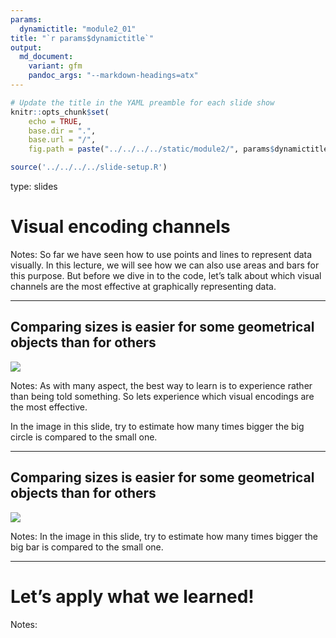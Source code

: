 ```yaml
---
params:
  dynamictitle: "module2_01"
title: "`r params$dynamictitle`"
output:
  md_document:
    variant: gfm
    pandoc_args: "--markdown-headings=atx"
---
```


```r
# Update the title in the YAML preamble for each slide show
knitr::opts_chunk$set(
    echo = TRUE,
    base.dir = ".",
    base.url = "/",
    fig.path = paste("../../../../static/module2/", params$dynamictitle,"/", sep = ""))

source('../../../../slide-setup.R')
```

type: slides

# Visual encoding channels

Notes:
So far we have seen how to use points and lines to represent data visually.
In this lecture,
we will see how we can also use areas and bars for this purpose.
But before we dive in to the code,
let's talk about which visual channels are the most effective
at graphically representing data.

---

## Comparing sizes is easier for some geometrical objects than for others

![](/module2/circle-comparison.png)

Notes:
As with many aspect,
the best way to learn is to experience
rather than being told something.
So lets experience which visual encodings are the most effective.

In the image in this slide,
try to estimate how many times bigger the big circle is compared to the small one.

---

## Comparing sizes is easier for some geometrical objects than for others

![](/module2/bar-comparison.png)

Notes:
In the image in this slide,
try to estimate how many times bigger the big bar is compared to the small one.

---

# Let's apply what we learned!

Notes: <br>
